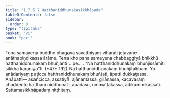 ```yaml
---
title: "1.7.5.7 Hatthaniddhunakasikkhāpada"
tableOfContents: false
sidebar:
  order: 8
type: "tipitaka"
basket: "vi"
book: "paci"
---
```



<DynamicBreadcrumb />

<Division number="623" book="paci" bookNo="2" page="257">

<Paragraph number="1919" book="paci">
Tena samayena buddho bhagavā sāvatthiyaṃ viharati jetavane anāthapiṇḍikassa ārāme. Tena kho pana samayena chabbaggiyā bhikkhū hatthaniddhunakaṃ bhuñjanti …pe… .
</Paragraph>

<Paragraph number="1920" book="paci">
<Emphasis>“Na hatthaniddhunakaṃ bhuñjissāmīti sikkhā karaṇīyā”</Emphasis>ti. (*47*:<Emphasis>192</Emphasis>)
</Paragraph>

<Paragraph number="1921" book="paci">
Na hatthaniddhunakaṃ bhuñjitabbaṃ. Yo anādariyaṃ paṭicca hatthaniddhunakaṃ bhuñjati, āpatti dukkaṭassa.
</Paragraph>

<Paragraph number="1922" book="paci">
Anāpatti— asañcicca, assatiyā, ajānantassa, gilānassa, kacavaraṃ chaḍḍento hatthaṃ niddhunāti, āpadāsu, ummattakassa, ādikammikassāti.

</Paragraph>
</Division>

<Paragraph number="1923" type="center" book="paci">
Sattamasikkhāpadaṃ niṭṭhitaṃ.
</Paragraph>